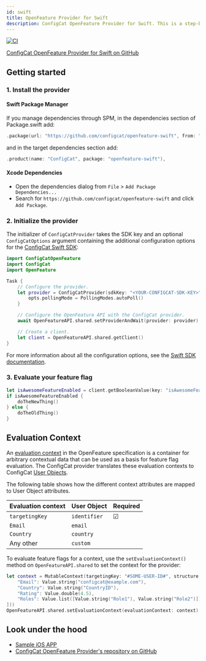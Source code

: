 ```yaml
---
id: swift
title: OpenFeature Provider for Swift
description: ConfigCat OpenFeature Provider for Swift. This is a step-by-step guide on how to use ConfigCat with the OpenFeature Swift SDK.
---
```


[![CI](https://github.com/configcat/openfeature-swift/actions/workflows/ci.yml/badge.svg?branch=main)](https://github.com/configcat/openfeature-swift/actions/workflows/ci.yml)

<a href="https://github.com/configcat/openfeature-swift" target="_blank">
  ConfigCat OpenFeature Provider for Swift on GitHub
</a>

## Getting started

### 1. Install the provider

#### Swift Package Manager

If you manage dependencies through SPM, in the dependencies section of Package.swift add:

```swift
.package(url: "https://github.com/configcat/openfeature-swift", from: "0.1.0")
```

and in the target dependencies section add:
```swift
.product(name: "ConfigCat", package: "openfeature-swift"),
```

#### Xcode Dependencies

- Open the dependencies dialog from `File` > `Add Package Dependencies...`
- Search for `https://github.com/configcat/openfeature-swift` and click `Add Package`.

### 2. Initialize the provider

The initializer of `ConfigCatProvider` takes the SDK key and an optional `ConfigCatOptions`
argument containing the additional configuration options for
the [ConfigCat Swift SDK](../../ios/#creating-the-configcat-client):

```swift
import ConfigCatOpenFeature
import ConfigCat
import OpenFeature

Task {
    // Configure the provider.
    let provider = ConfigCatProvider(sdkKey: "<YOUR-CONFIGCAT-SDK-KEY>") { opts in
        opts.pollingMode = PollingModes.autoPoll()
    }

    // Configure the OpenFeature API with the ConfigCat provider.
    await OpenFeatureAPI.shared.setProviderAndWait(provider: provider)

    // Create a client.
    let client = OpenFeatureAPI.shared.getClient()
}
```

For more information about all the configuration options, see the [Swift SDK documentation](../../ios/#creating-the-configcat-client).

### 3. Evaluate your feature flag

```swift
let isAwesomeFeatureEnabled = client.getBooleanValue(key: "isAwesomeFeatureEnabled", defaultValue: false)
if isAwesomeFeatureEnabled {
    doTheNewThing()
} else {
    doTheOldThing()
}
```

## Evaluation Context

An <a href="https://openfeature.dev/docs/reference/concepts/evaluation-context" target="_blank">evaluation context</a> in the OpenFeature specification is a container for arbitrary contextual data that can be used as a basis for feature flag evaluation.
The ConfigCat provider translates these evaluation contexts to ConfigCat [User Objects](../../ios/#user-object).

The following table shows how the different context attributes are mapped to User Object attributes.

| Evaluation context | User Object  | Required |
| ------------------ | ------------ | -------- |
| `targetingKey`     | `identifier` | &#9745;  |
| `Email`            | `email`      |          |
| `Country`          | `country`    |          |
| Any other          | `custom`     |          |

To evaluate feature flags for a context, use the `setEvaluationContext()` method on `OpenFeatureAPI.shared` to set the context for the provider:

```swift
let context = MutableContext(targetingKey: "#SOME-USER-ID#", structure: MutableStructure(attributes: [
    "Email": Value.string("configcat@example.com"),
    "Country": Value.string("CountryID"),
    "Rating": Value.double(4.5),
    "Roles": Value.list([Value.string("Role1"), Value.string("Role2")])
]))
OpenFeatureAPI.shared.setEvaluationContext(evaluationContext: context)
```

## Look under the hood

- <a href="https://github.com/configcat/openfeature-swift/tree/main/samples/ios" target="_blank">Sample iOS APP</a>
- <a href="https://github.com/configcat/openfeature-swift" target="_blank">ConfigCat OpenFeature Provider's repository on GitHub</a>

